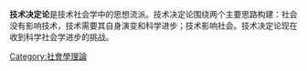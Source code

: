 {{multiple issues|
{{expand|time=2016-12-06T22:42:45+00:00}}
{{original research|time=2016-12-06T22:42:45+00:00}}
{{unreferenced|time=2016-12-06T22:42:45+00:00}}
}}
'''技术决定论'''是技术社会学中的思想流派。技术决定论围绕两个主要思路构建：社会没有影响技术，技术需要其自身演变和科学进步；技术影响社会。技术决定论现在收到科学社会学进步的挑战。

{{技术}}

[[Category:社會學理論|Category:社會學理論]]